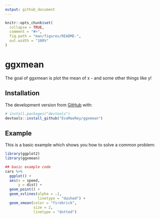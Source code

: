 ```yaml
---
output: github_document
---
```


<!-- README.md is generated from README.Rmd. Please edit that file -->

```r
knitr::opts_chunk$set(
  collapse = TRUE,
  comment = "#>",
  fig.path = "man/figures/README-",
  out.width = "100%"
)
```

# ggxmean

<!-- badges: start -->
<!-- badges: end -->

The goal of ggxmean is plot the mean of x - and some other things like y! 

## Installation

The development version from [GitHub](https://github.com/) with:

``` r
# install.packages("devtools")
devtools::install_github("EvaMaeRey/ggxmean")
```
## Example

This is a basic example which shows you how to solve a common problem:

```r
library(ggplot2)
library(ggxmean)

## basic example code
cars %>% 
  ggplot() +
  aes(x = speed,
      y = dist) +
  geom_point() + 
  geom_xvlines(alpha = .1,
               linetype = "dashed") +
  geom_xmean(color = "firebrick",
             size = 2,
             linetype = "dotted")
```

